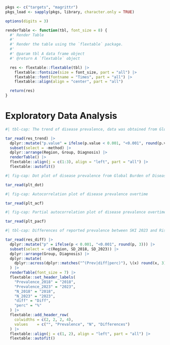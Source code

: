 ```r

pkgs <- c("targets", "magrittr")
pkgs_load <- sapply(pkgs, library, character.only = TRUE)

options(digits = 3)

renderTable <- function(tbl, font_size = 8) {
  #' Render Table
  #'
  #' Render the table using the `flextable` package.
  #'
  #' @param tbl A data frame object
  #' @return A `flextable` object

  res <- flextable::flextable(tbl) |>
    flextable::fontsize(size = font_size, part = "all") |>
    flextable::font(fontname = "Times", part = "all") |>
    flextable::align(align = "center", part = "all")

  return(res)
}

```

# Exploratory Data Analysis

```r
#| tbl-cap: The trend of disease prevalence, data was obtained from Global Burden of Disease

tar_read(res_trend) |>
  dplyr::mutate("p.value" = ifelse(p.value < 0.001, "<0.001", round(p.value, 3))) |>
  subset(select = -method) |>
  dplyr::arrange(Region, Group, Diagnosis) |>
  renderTable() |>
  flextable::align(j = c(1:3), align = "left", part = "all") |>
  flextable::autofit()

```

\uselandscape

```r
#| fig-cap: Dot plot of disease prevalence from Global Burden of Disease

tar_read(plt_dot)

```

```r
#| fig-cap: Autocorrelation plot of disease prevalence overtime

tar_read(plt_acf)

```

```r
#| fig-cap: Partial autocorrelation plot of disease prevalence overtime

tar_read(plt_pacf)

```

```r
#| tbl-cap: Differences of reported prevalence between SKI 2023 and Riskesdas 2018

tar_read(res_diff) |>
  dplyr::mutate("p" = ifelse(p < 0.001, "<0.001", round(p, 3))) |>
  subset(select = -c(Region, SD_2018, SD_2023)) |>
  dplyr::arrange(Group, Diagnosis) |>
  dplyr::mutate(
    dplyr::across(dplyr::matches("^(Prev|diff|perc)"), \(x) round(x, 3) |> scales::percent())
  ) |>
  renderTable(font_size = 7) |>
  flextable::set_header_labels(
    "Prevalence_2018" = "2018",
    "Prevalence_2023" = "2023",
    "N_2018" = "2018",
    "N_2023" = "2023",
    "diff" = "Diff",
    "perc" = "%"
  ) |>
  flextable::add_header_row(
    colwidths = c(2, 2, 2, 4),
    values    = c("", "Prevalence", "N", "Differences")
  ) |>
  flextable::align(j = c(1, 2), align = "left", part = "all") |>
  flextable::autofit()

```

\normalpapersize

